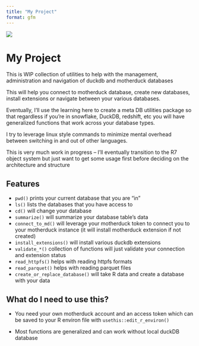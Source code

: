 ```yaml
---
title: "My Project"
format: gfm
---
```




![](md_logo.png)

# My Project

This is WIP collection of utilities to help with the management, administration and navigation of duckdb and motherduck databases

This will help you connect to motherduck database, create new databases, install extensions or navigate between your various databases.

Eventually, I'll use the learning here to create a meta DB utilities package so that regardless if you're in snowflake, DuckDB, redshift, etc you will have generalized functions that work across your database types.

I try to leverage linux style commands to minimize mental overhead between switching in and out of other languages.

This is very much work in progress -- I'll eventually transition to the R7 object system but just want to get some usage first before deciding on the architecture and structure 

## Features

-   `pwd()` prints your current database that you are "in"
-   `ls()` lists the databases that you have access to
-   `cd()` will change your database
-   `summarize()` will summarize your database table's data
-   `connect_to_md()` will leverage your motherduck token to connect you to your motherduck instance (it will install motherduck extension if not created)
-   `install_extensions()` will install various duckdb extensions
-   `validate_*()` collection of functions will just validate your connection and extension status
-   `read_httpfs()` helps with reading httpfs formats
-   `read_parquet()` helps with reading parquet files
-   `create_or_replace_database()` will take R data and create a database with your data

## What do I need to use this?

-    You need your own motherduck account and an access token which can be saved to your R environ file with `usethis::edit_r_environ()`

-   Most functions are generalized and can work without local duckDB database



